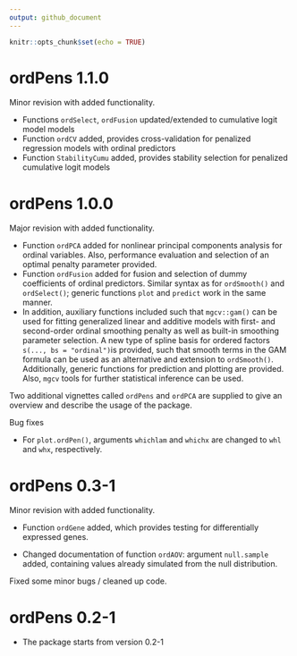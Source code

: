 ```yaml
--- 
output: github_document
---
```


```r
knitr::opts_chunk$set(echo = TRUE)
```


# ordPens 1.1.0
Minor revision with added functionality. 

-   Functions `ordSelect`, `ordFusion` updated/extended to cumulative logit model models
-   Function `ordCV`  added,  provides cross-validation for penalized
    regression models with ordinal predictors  
-   Function `StabilityCumu` added, provides stability selection for penalized cumulative logit models


# ordPens 1.0.0
Major revision with added functionality. 

* Function `ordPCA` added for nonlinear principal components analysis for ordinal variables. Also, performance evaluation and selection of an optimal penalty parameter provided.  
* Function `ordFusion` added for fusion and selection of dummy coefficients of ordinal predictors. Similar syntax as for `ordSmooth()` and `ordSelect()`; generic functions `plot` and `predict` work in the same manner. 
* In addition, auxiliary functions included such that `mgcv::gam()` can be used for fitting generalized linear and additive models with first- and second-order ordinal smoothing penalty as well as built-in smoothing parameter selection. A new type of spline basis for ordered factors `s(..., bs = "ordinal")`is provided, such that smooth terms in the GAM formula can be used as an alternative and extension to `ordSmooth()`. Additionally, generic functions for prediction and plotting are provided. Also, `mgcv` tools for further statistical inference can be used.

Two additional vignettes called `ordPens` and `ordPCA` are supplied to give an overview and describe the usage of the package.

Bug fixes

* For `plot.ordPen()`, arguments `whichlam` and `whichx` are changed to `whl` and `whx`, respectively. 

# ordPens 0.3-1
Minor revision with added functionality.

* Function `ordGene` added, which provides testing for differentially expressed genes. 

* Changed documentation of function `ordAOV`: argument `null.sample` added, containing values already simulated from the null distribution.

Fixed some minor bugs / cleaned up code.


# ordPens 0.2-1
* The package starts from version 0.2-1

